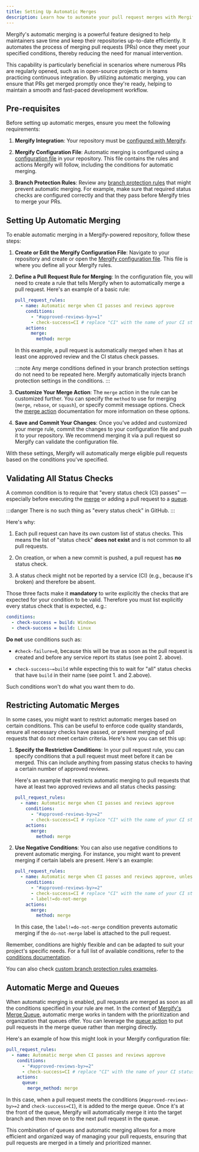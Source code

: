 ```yaml
---
title: Setting Up Automatic Merges
description: Learn how to automate your pull request merges with Mergify.
---
```


Mergify's automatic merging is a powerful feature designed to help maintainers
save time and keep their repositories up-to-date efficiently. It automates the
process of merging pull requests (PRs) once they meet your specified
conditions, thereby reducing the need for manual intervention.

This capability is particularly beneficial in scenarios where numerous PRs are
regularly opened, such as in open-source projects or in teams practicing
continuous integration. By utilizing automatic merging, you can ensure that PRs
get merged promptly once they're ready, helping to maintain a smooth and
fast-paced development workflow.

## Pre-requisites

Before setting up automatic merges, ensure you meet the following requirements:

1. **Mergify Integration**: Your repository must be [configured with
   Mergify](/getting-started).

2. **Mergify Configuration File**: Automatic merging is configured using a
   [configuration file](/configuration/file-format) in your repository. This
   file contains the rules and actions Mergify will follow, including the
   conditions for automatic merging.

3. **Branch Protection Rules**: Review any [branch protection
   rules](https://docs.github.com/en/repositories/configuring-branches-and-merges-in-your-repository/managing-protected-branches/about-protected-branches)
   that might prevent automatic merging. For example, make sure that required
   status checks are configured correctly and that they pass before Mergify
   tries to merge your PRs.

## Setting Up Automatic Merging

To enable automatic merging in a Mergify-powered repository, follow these
steps:

1. **Create or Edit the Mergify Configuration File**: Navigate to your
   repository and create or open the [Mergify configuration
   file](/configuration/file-format). This file is where you define all your
   Mergify rules.

2. **Define a Pull Request Rule for Merging**: In the configuration file, you
   will need to create a rule that tells Mergify when to automatically merge a
   pull request. Here's an example of a basic rule:

   ```yaml
   pull_request_rules:
     - name: Automatic merge when CI passes and reviews approve
       conditions:
         - "#approved-reviews-by>=1"
         - check-success=CI # replace "CI" with the name of your CI status check
       actions:
         merge:
           method: merge
   ```

   In this example, a pull request is automatically merged when it has at
   least one approved review and the CI status check passes.

   :::note
     Any merge conditions defined in your branch protection settings do not need
     to be repeated here. Mergify automatically injects branch protection
     settings in the conditions.
   :::

3. **Customize Your Merge Action**: The `merge` action in the rule can be
   customized further. You can specify the `method` to use for merging
   (`merge`, `rebase`, or `squash`), or specify commit message options. Check
   the [merge action](/workflow/actions/merge/) documentation for more
   information on these options.

4. **Save and Commit Your Changes**: Once you've added and customized your
   merge rule, commit the changes to your configuration file and push it to
   your repository. We recommend merging it via a pull request so Mergify can
   validate the configuration file.

With these settings, Mergify will automatically merge eligible pull requests
based on the conditions you've specified.

## Validating All Status Checks

A common condition is to require that "every status check (CI) passes" —
especially before executing the [merge](/workflow/actions/merge) or adding a
pull request to a [queue](/merge-queue/lifecycle).

:::danger
There is no such thing as "every status check" in GitHub.
:::

Here's why:

1. Each pull request can have its own custom list of status checks. This means
   the list of "status check" **does not exist** and is not common to all pull
   requests.

2. On creation, or when a new commit is pushed, a pull request has **no**
   status check.

3. A status check might not be reported by a service (CI) (e.g., because it's
   broken) and therefore be absent.

Those three facts make it **mandatory** to write explicitly the checks that are
expected for your condition to be valid. Therefore you must list explicitly
every status check that is expected, e.g.:

```yaml
conditions:
  - check-success = build: Windows
  - check-success = build: Linux
```

**Do not** use conditions such as:

- `#check-failure=0`, because this will be true as soon as the pull request is
  created and before any service report its status (see point 2. above).

- `check-success~=build` while expecting this to wait for "all" status checks
  that have `build` in their name (see point 1. and 2.above).

Such conditions won't do what you want them to do.

## Restricting Automatic Merges

In some cases, you might want to restrict automatic merges based on certain
conditions. This can be useful to enforce code quality standards, ensure all
necessary checks have passed, or prevent merging of pull requests that do not
meet certain criteria. Here's how you can set this up:

1. **Specify the Restrictive Conditions**: In your pull request rule, you can
   specify conditions that a pull request must meet before it can be merged.
   This can include anything from passing status checks to having a certain
   number of approved reviews.

   Here's an example that restricts automatic merging to pull requests that
   have at least two approved reviews and all status checks passing:

   ```yaml
   pull_request_rules:
     - name: Automatic merge when CI passes and reviews approve
       conditions:
         - "#approved-reviews-by>=2"
         - check-success=CI # replace "CI" with the name of your CI status check
       actions:
         merge:
           method: merge
   ```

2. **Use Negative Conditions**: You can also use negative conditions to prevent
   automatic merging. For instance, you might want to prevent merging if
   certain labels are present. Here's an example:

   ```yaml
   pull_request_rules:
     - name: Automatic merge when CI passes and reviews approve, unless 'do-not-merge' label is present
       conditions:
         - "#approved-reviews-by>=2"
         - check-success=CI # replace "CI" with the name of your CI status check
         - label!=do-not-merge
       actions:
         merge:
           method: merge
   ```

   In this case, the `label!=do-not-merge` condition prevents automatic
   merging if the `do-not-merge` label is attached to the pull request.

Remember, conditions are highly flexible and can be adapted to suit your
project's specific needs. For a full list of available conditions, refer to the
[conditions documentation](/configuration/conditions).

You can also check [custom branch protection rules
examples](/workflow/custom-branch-protections).

## Automatic Merge and Queues

When automatic merging is enabled, pull requests are merged as soon as all the
conditions specified in your rule are met. In the context of [Mergify's Merge
Queue](/merge-queue), automatic merge works in tandem with the prioritization
and organization that queues offer. You can leverage the [queue
action](/workflow/actions/queue) to put pull requests in the merge queue rather
than merging directly.

Here's an example of how this might look in your Mergify configuration file:

```yaml
pull_request_rules:
  - name: Automatic merge when CI passes and reviews approve
    conditions:
      - "#approved-reviews-by>=2"
      - check-success=CI # replace "CI" with the name of your CI status check
    actions:
      queue:
        merge_method: merge
```

In this case, when a pull request meets the conditions
(`#approved-reviews-by>=2` and `check-success=CI`), it is added to the merge
queue. Once it's at the front of the queue, Mergify will automatically merge it
into the target branch and then move on to the next pull request in the queue.

This combination of queues and automatic merging allows for a more efficient
and organized way of managing your pull requests, ensuring that pull requests
are merged in a timely and prioritized manner.

